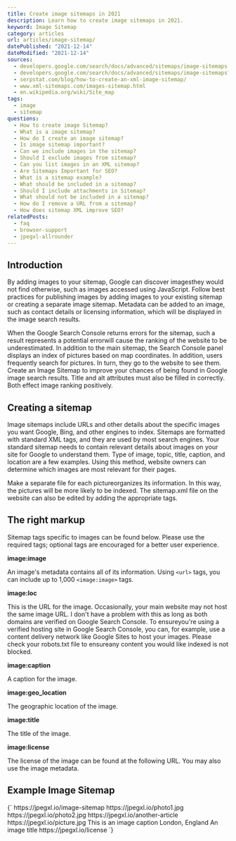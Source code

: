 ```yaml
---
title: Create image sitemaps in 2021
description: Learn how to create image sitemaps in 2021.
keyword: Image Sitemap
category: articles
url: articles/image-sitemap/
datePublished: "2021-12-14"
dateModified: "2021-12-14"
sources:
  - developers.google.com/search/docs/advanced/sitemaps/image-sitemaps
  - developers.google.com/search/docs/advanced/sitemaps/image-sitemaps?hl=de
  - serpstat.com/blog/how-to-create-an-xml-image-sitemap/
  - www.xml-sitemaps.com/images-sitemap.html
  - en.wikipedia.org/wiki/Site_map
tags:
  - image
  - sitemap
questions:
  - How to create image Sitemap?
  - What is a image sitemap?
  - How do I create an image sitemap?
  - Is image sitemap important?
  - Can we include images in the sitemap?
  - Should I exclude images from sitemap?
  - Can you list images in an XML sitemap?
  - Are Sitemaps Important for SEO?
  - What is a sitemap example?
  - What should be included in a sitemap?
  - Should I include attachments in Sitemap?
  - What should not be included in a sitemap?
  - How do I remove a URL from a sitemap?
  - How does sitemap XML improve SEO?
relatedPosts:
  - faq
  - browser-support
  - jpegxl-allrounder
---
```


## Introduction

By adding images to your sitemap, Google can discover imagesthey would not find otherwise, such as images accessed using JavaScript. Follow best practices for publishing images by adding images to your existing sitemap or creating a separate image sitemap. Metadata can be added to an image, such as contact details or licensing information, which will be displayed in the image search results.

When the Google Search Console returns errors for the sitemap, such a result represents a potential errorwill cause the ranking of the website to be underestimated. In addition to the main sitemap, the Search Console panel displays an index of pictures based on map coordinates. In addition, users frequently search for pictures. In turn, they go to the website to see them. Create an Image Sitemap to improve your chances of being found in Google image search results. Title and alt attributes must also be filled in correctly. Both effect image ranking positively.

## Creating a sitemap

Image sitemaps include URLs and other details about the specific images you want Google, Bing, and other engines to index. Sitemaps are formatted with standard XML tags, and they are used by most search engines. Your standard sitemap needs to contain relevant details about images on your site for Google to understand them. Type of image, topic, title, caption, and location are a few examples. Using this method, website owners can determine which images are most relevant for their pages.

Make a separate file for each pictureorganizes its information. In this way, the pictures will be more likely to be indexed. The sitemap.xml file on the website can also be edited by adding the appropriate tags.

## The right markup

Sitemap tags specific to images can be found below. Please use the required tags; optional tags are encouraged for a better user experience.

**image:image**

An image's metadata contains all of its information. Using `<url>` tags, you can include up to 1,000 `<image:image>` tags.

**image:loc**

This is the URL for the image. Occasionally, your main website may not host the same image URL. I don't have a problem with this as long as both domains are verified on Google Search Console. To ensureyou're using a verified hosting site in Google Search Console, you can, for example, use a content delivery network like Google Sites to host your images. Please check your robots.txt file to ensureany content you would like indexed is not blocked.

**image:caption**

A caption for the image.

**image:geo_location**

The geographic location of the image.

**image:title**

The title of the image.

**image:license**

The license of the image can be found at the following URL. You may also use the image metadata.

## Example Image Sitemap

<Syntax language="html">
  {`<?xml version="1.0" encoding="UTF-8"?>
<urlset xmlns="http://www.sitemaps.org/schemas/sitemap/0.9"
        xmlns:image="http://www.google.com/schemas/sitemap-image/1.1">
  <url>
    <loc>https://jpegxl.io/image-sitemap</loc>
    <image:image>
      <image:loc>https://jpegxl.io/photo1.jpg</image:loc>
    </image:image>
    <image:image>
      <image:loc>https://jpegxl.io/photo2.jpg</image:loc>
    </image:image>
  </url>
  <url>
    <loc>https://jpegxl.io/another-article</loc>
    <image:image>
      <image:loc>https://jpegxl.io/picture.jpg</image:loc>
      <image:caption>This is an image caption</image:caption>
      <image:geo_location>London, England</image:geo_location>
      <image:title>An image title</image:title>
      <image:license>https://jpegxl.io/license</image:license>
    </image:image>
  </url>
</urlset>`}
</Syntax>
